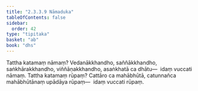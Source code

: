 ```yaml
---
title: "2.3.3.9 Nāmaduka"
tableOfContents: false
sidebar:
  order: 42
type: "tipitaka"
basket: "ab"
book: "dhs"
---
```



<DynamicBreadcrumb />

<Division number="1316" book="dhs" bookNo="29" page="256">

<Paragraph number="2021" book="dhs">
Tattha katamaṃ nāmaṃ? Vedanākkhandho, saññākkhandho, saṅkhārakkhandho, viññāṇakkhandho, asaṅkhatā ca dhātu—  idaṃ vuccati nāmaṃ.
</Paragraph>

</Division>
<Division number="1317" book="dhs" bookNo="29" page="256">

<Paragraph number="2022" book="dhs">
Tattha katamaṃ rūpaṃ? Cattāro ca mahābhūtā, catunnañca mahābhūtānaṃ upādāya rūpaṃ—  idaṃ vuccati rūpaṃ.
</Paragraph>
</Division>